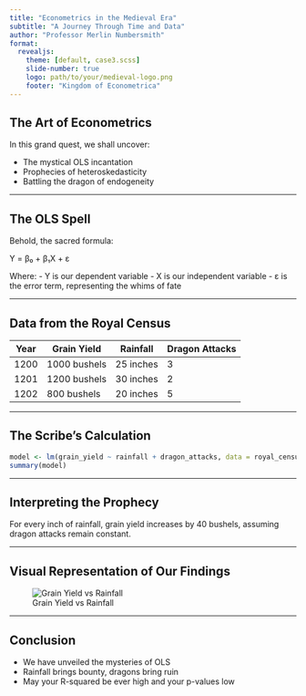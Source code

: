 ```yaml
---
title: "Econometrics in the Medieval Era"
subtitle: "A Journey Through Time and Data"
author: "Professor Merlin Numbersmith"
format:
  revealjs:
    theme: [default, case3.scss]
    slide-number: true
    logo: path/to/your/medieval-logo.png
    footer: "Kingdom of Econometrica"
---
```


## The Art of Econometrics

In this grand quest, we shall uncover:

- The mystical OLS incantation
- Prophecies of heteroskedasticity
- Battling the dragon of endogeneity

---

## The OLS Spell

Behold, the sacred formula:

::: {.formula}
Y = β₀ + β₁X + ε
:::

Where:
- Y is our dependent variable
- X is our independent variable
- ε is the error term, representing the whims of fate

---

## Data from the Royal Census

::: {.adjust}
| Year | Grain Yield | Rainfall | Dragon Attacks |
|------|-------------|----------|----------------|
| 1200 | 1000 bushels| 25 inches| 3              |
| 1201 | 1200 bushels| 30 inches| 2              |
| 1202 | 800 bushels | 20 inches| 5              |
:::

---

## The Scribe's Calculation

```r
model <- lm(grain_yield ~ rainfall + dragon_attacks, data = royal_census)
summary(model)
```

---

## Interpreting the Prophecy

::: {.medieval-box}
For every inch of rainfall, grain yield increases by 40 bushels, assuming dragon attacks remain constant.
:::

---

## Visual Representation of Our Findings

::: {.adj_center_fig}
![Grain Yield vs Rainfall](path/to/medieval-scatter-plot.png)
:::

---

## Conclusion

- We have unveiled the mysteries of OLS
- Rainfall brings bounty, dragons bring ruin
- May your R-squared be ever high and your p-values low
